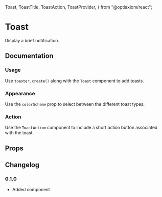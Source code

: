   Toast,
  ToastTitle,
  ToastAction,
  ToastProvider,
} from "@optiaxiom/react";

# Toast

Display a brief notification.

## Documentation

### Usage

Use `toaster.create()` along with the `Toast` component to add toasts.

<Demo component={Usage} />

### Appearance

Use the `colorScheme` prop to select between the different toast types.

<Demo component={AppearanceUsage} />

### Action

Use the `ToastAction` component to include a short action button associated with the toast.

<Demo component={ActionUsage} />

## Props

<PropsTable component={Toast} />

<PropsTable component={ToastTitle} />

<PropsTable component={ToastAction} />

<PropsTable base={false} component={ToastProvider} />

## Changelog

### 0.1.0

- Added component
